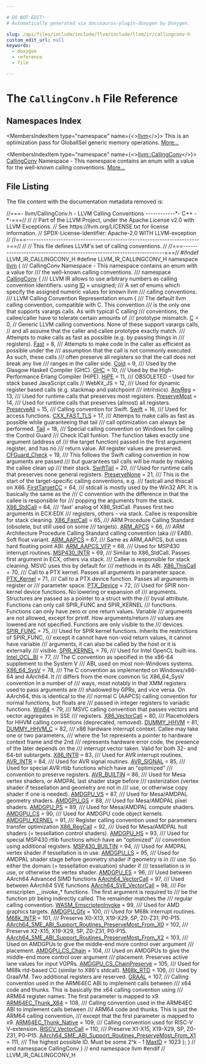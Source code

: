 ```yaml
---

# DO NOT EDIT!
# Automatically generated via docusaurus-plugin-doxygen by Doxygen.

slug: /api/files/include/include/llvm/include/llvm/ir/callingconv-h
custom_edit_url: null
keywords:
  - doxygen
  - reference
  - file

---
```





# The `CallingConv.h` File Reference

<DoxygenPage pluginConfig={pluginConfig}>



## Namespaces Index

<MembersIndex>

<MembersIndexItem
  type="namespace"
  name={<><a href="/docs/api/namespaces/llvm">llvm</a></>}>
This is an optimization pass for GlobalISel generic memory operations. <a href="/docs/api/namespaces/llvm/#details">More...</a>
</MembersIndexItem>

<MembersIndexItem
  type="namespace"
  name={<><a href="/docs/api/namespaces/llvm/callingconv">llvm::CallingConv</a></>}>
<a href="/docs/api/namespaces/llvm/callingconv">CallingConv</a> Namespace - This namespace contains an enum with a value for the well-known calling conventions. <a href="/docs/api/namespaces/llvm/callingconv/#details">More...</a>
</MembersIndexItem>

</MembersIndex>


## File Listing

The file content with the documentation metadata removed is:

<ProgramListing>

<Link id="l00001" /><CodeLine lineNumber="1"><Highlight kind="comment">//===- llvm/CallingConv.h - LLVM Calling Conventions ------------&#42;- C++ -&#42;-===//</Highlight><Highlight kind="normal"></Highlight></CodeLine>
<Link id="l00002" /><CodeLine lineNumber="2"><Highlight kind="normal"></Highlight><Highlight kind="comment">//</Highlight><Highlight kind="normal"></Highlight></CodeLine>
<Link id="l00003" /><CodeLine lineNumber="3"><Highlight kind="normal"></Highlight><Highlight kind="comment">// Part of the LLVM Project, under the Apache License v2.0 with LLVM Exceptions.</Highlight><Highlight kind="normal"></Highlight></CodeLine>
<Link id="l00004" /><CodeLine lineNumber="4"><Highlight kind="normal"></Highlight><Highlight kind="comment">// See https://llvm.org/LICENSE.txt for license information.</Highlight><Highlight kind="normal"></Highlight></CodeLine>
<Link id="l00005" /><CodeLine lineNumber="5"><Highlight kind="normal"></Highlight><Highlight kind="comment">// SPDX-License-Identifier: Apache-2.0 WITH LLVM-exception</Highlight><Highlight kind="normal"></Highlight></CodeLine>
<Link id="l00006" /><CodeLine lineNumber="6"><Highlight kind="normal"></Highlight><Highlight kind="comment">//</Highlight><Highlight kind="normal"></Highlight></CodeLine>
<Link id="l00007" /><CodeLine lineNumber="7"><Highlight kind="normal"></Highlight><Highlight kind="comment">//===----------------------------------------------------------------------===//</Highlight><Highlight kind="normal"></Highlight></CodeLine>
<Link id="l00008" /><CodeLine lineNumber="8"><Highlight kind="normal"></Highlight><Highlight kind="comment">//</Highlight><Highlight kind="normal"></Highlight></CodeLine>
<Link id="l00009" /><CodeLine lineNumber="9"><Highlight kind="normal"></Highlight><Highlight kind="comment">// This file defines LLVM&#39;s set of calling conventions.</Highlight><Highlight kind="normal"></Highlight></CodeLine>
<Link id="l00010" /><CodeLine lineNumber="10"><Highlight kind="normal"></Highlight><Highlight kind="comment">//</Highlight><Highlight kind="normal"></Highlight></CodeLine>
<Link id="l00011" /><CodeLine lineNumber="11"><Highlight kind="normal"></Highlight><Highlight kind="comment">//===----------------------------------------------------------------------===//</Highlight><Highlight kind="normal"></Highlight></CodeLine>
<Link id="l00012" /><CodeLine lineNumber="12"><Highlight kind="normal"></Highlight></CodeLine>
<Link id="l00013" /><CodeLine lineNumber="13"><Highlight kind="normal"></Highlight><Highlight kind="preprocessor">#ifndef LLVM&#95;IR&#95;CALLINGCONV&#95;H</Highlight><Highlight kind="normal"></Highlight></CodeLine>
<Link id="l00014" /><CodeLine lineNumber="14"><Highlight kind="normal"></Highlight><Highlight kind="preprocessor">#define LLVM&#95;IR&#95;CALLINGCONV&#95;H</Highlight><Highlight kind="normal"></Highlight></CodeLine>
<Link id="l00015" /><CodeLine lineNumber="15"><Highlight kind="normal"></Highlight></CodeLine>
<Link id="l00016" /><CodeLine lineNumber="16"><Highlight kind="normal"></Highlight><Highlight kind="keyword">namespace </Highlight><Highlight kind="normal"><a href="/docs/api/namespaces/llvm">llvm</a> &#123;</Highlight></CodeLine>
<Link id="l00017" /><CodeLine lineNumber="17"><Highlight kind="normal"></Highlight><Highlight kind="comment"></Highlight></CodeLine>
<Link id="l00018" /><CodeLine lineNumber="18"><Highlight kind="comment">/// CallingConv Namespace - This namespace contains an enum with a value for</Highlight></CodeLine>
<Link id="l00019" /><CodeLine lineNumber="19"><Highlight kind="comment">/// the well-known calling conventions.</Highlight></CodeLine>
<Link id="l00020" /><CodeLine lineNumber="20"><Highlight kind="comment">///</Highlight><Highlight kind="normal"></Highlight></CodeLine>
<Link id="l00021" /><CodeLine lineNumber="21" lineLink="/docs/api/namespaces/llvm/callingconv"><Highlight kind="normal"></Highlight><Highlight kind="keyword">namespace </Highlight><Highlight kind="normal"><a href="/docs/api/namespaces/llvm/callingconv">CallingConv</a> &#123;</Highlight></CodeLine>
<Link id="l00022" /><CodeLine lineNumber="22"><Highlight kind="normal"></Highlight><Highlight kind="comment"></Highlight></CodeLine>
<Link id="l00023" /><CodeLine lineNumber="23"><Highlight kind="comment">  /// LLVM IR allows to use arbitrary numbers as calling convention identifiers.</Highlight><Highlight kind="normal"></Highlight></CodeLine>
<Link id="l00024" /><CodeLine lineNumber="24" lineLink="/docs/api/namespaces/llvm/callingconv/#abdf8cf606905c10634e831390981b0ed"><Highlight kind="normal">  </Highlight><Highlight kind="keyword">using </Highlight><Highlight kind="normal"><a href="/docs/api/namespaces/llvm/callingconv/#abdf8cf606905c10634e831390981b0ed">ID</a> = unsigned;</Highlight></CodeLine>
<Link id="l00025" /><CodeLine lineNumber="25"><Highlight kind="normal"></Highlight><Highlight kind="comment"></Highlight></CodeLine>
<Link id="l00026" /><CodeLine lineNumber="26"><Highlight kind="comment">  /// A set of enums which specify the assigned numeric values for known llvm</Highlight></CodeLine>
<Link id="l00027" /><CodeLine lineNumber="27"><Highlight kind="comment">  /// calling conventions.</Highlight></CodeLine>
<Link id="l00028" /><CodeLine lineNumber="28"><Highlight kind="comment">  /// LLVM Calling Convention Representation</Highlight><Highlight kind="normal"></Highlight></CodeLine>
<Link id="l00029" /><CodeLine lineNumber="29"><Highlight kind="normal">  </Highlight><Highlight kind="keyword">enum</Highlight><Highlight kind="normal"> &#123;</Highlight><Highlight kind="comment"></Highlight></CodeLine>
<Link id="l00030" /><CodeLine lineNumber="30"><Highlight kind="comment">    /// The default llvm calling convention, compatible with C. This convention</Highlight></CodeLine>
<Link id="l00031" /><CodeLine lineNumber="31"><Highlight kind="comment">    /// is the only one that supports varargs calls. As with typical C calling</Highlight></CodeLine>
<Link id="l00032" /><CodeLine lineNumber="32"><Highlight kind="comment">    /// conventions, the callee/caller have to tolerate certain amounts of</Highlight></CodeLine>
<Link id="l00033" /><CodeLine lineNumber="33"><Highlight kind="comment">    /// prototype mismatch.</Highlight><Highlight kind="normal"></Highlight></CodeLine>
<Link id="l00034" /><CodeLine lineNumber="34" lineLink="/docs/api/namespaces/llvm/callingconv/#ac6aa1387c4375260e2468eb5a77fdb4cafd841a49aec1539bc88abc8ff9e170fb"><Highlight kind="normal">    <a href="/docs/api/namespaces/llvm/callingconv/#ac6aa1387c4375260e2468eb5a77fdb4cafd841a49aec1539bc88abc8ff9e170fb">C</a> = 0,</Highlight></CodeLine>
<Link id="l00035" /><CodeLine lineNumber="35"><Highlight kind="normal"></Highlight></CodeLine>
<Link id="l00036" /><CodeLine lineNumber="36"><Highlight kind="normal">    </Highlight><Highlight kind="comment">// Generic LLVM calling conventions. None of these support varargs calls,</Highlight><Highlight kind="normal"></Highlight></CodeLine>
<Link id="l00037" /><CodeLine lineNumber="37"><Highlight kind="normal">    </Highlight><Highlight kind="comment">// and all assume that the caller and callee prototype exactly match.</Highlight><Highlight kind="normal"></Highlight></CodeLine>
<Link id="l00038" /><CodeLine lineNumber="38"><Highlight kind="normal"></Highlight><Highlight kind="comment"></Highlight></CodeLine>
<Link id="l00039" /><CodeLine lineNumber="39"><Highlight kind="comment">    /// Attempts to make calls as fast as possible (e.g. by passing things in</Highlight></CodeLine>
<Link id="l00040" /><CodeLine lineNumber="40"><Highlight kind="comment">    /// registers).</Highlight><Highlight kind="normal"></Highlight></CodeLine>
<Link id="l00041" /><CodeLine lineNumber="41" lineLink="/docs/api/namespaces/llvm/callingconv/#ac6aa1387c4375260e2468eb5a77fdb4cabc8e2ee40a84687a9e12fd08784b87ba"><Highlight kind="normal">    <a href="/docs/api/namespaces/llvm/callingconv/#ac6aa1387c4375260e2468eb5a77fdb4cabc8e2ee40a84687a9e12fd08784b87ba">Fast</a> = 8,</Highlight></CodeLine>
<Link id="l00042" /><CodeLine lineNumber="42"><Highlight kind="normal"></Highlight><Highlight kind="comment"></Highlight></CodeLine>
<Link id="l00043" /><CodeLine lineNumber="43"><Highlight kind="comment">    /// Attempts to make code in the caller as efficient as possible under the</Highlight></CodeLine>
<Link id="l00044" /><CodeLine lineNumber="44"><Highlight kind="comment">    /// assumption that the call is not commonly executed. As such, these calls</Highlight></CodeLine>
<Link id="l00045" /><CodeLine lineNumber="45"><Highlight kind="comment">    /// often preserve all registers so that the call does not break any live</Highlight></CodeLine>
<Link id="l00046" /><CodeLine lineNumber="46"><Highlight kind="comment">    /// ranges in the caller side.</Highlight><Highlight kind="normal"></Highlight></CodeLine>
<Link id="l00047" /><CodeLine lineNumber="47" lineLink="/docs/api/namespaces/llvm/callingconv/#ac6aa1387c4375260e2468eb5a77fdb4ca94ec9273479164e4aec1d5d91b71dc85"><Highlight kind="normal">    <a href="/docs/api/namespaces/llvm/callingconv/#ac6aa1387c4375260e2468eb5a77fdb4ca94ec9273479164e4aec1d5d91b71dc85">Cold</a> = 9,</Highlight></CodeLine>
<Link id="l00048" /><CodeLine lineNumber="48"><Highlight kind="normal"></Highlight><Highlight kind="comment"></Highlight></CodeLine>
<Link id="l00049" /><CodeLine lineNumber="49"><Highlight kind="comment">    /// Used by the Glasgow Haskell Compiler (GHC).</Highlight><Highlight kind="normal"></Highlight></CodeLine>
<Link id="l00050" /><CodeLine lineNumber="50" lineLink="/docs/api/namespaces/llvm/callingconv/#ac6aa1387c4375260e2468eb5a77fdb4ca8e8dc64aad833bd23d07d3384522575e"><Highlight kind="normal">    <a href="/docs/api/namespaces/llvm/callingconv/#ac6aa1387c4375260e2468eb5a77fdb4ca8e8dc64aad833bd23d07d3384522575e">GHC</a> = 10,</Highlight></CodeLine>
<Link id="l00051" /><CodeLine lineNumber="51"><Highlight kind="normal"></Highlight><Highlight kind="comment"></Highlight></CodeLine>
<Link id="l00052" /><CodeLine lineNumber="52"><Highlight kind="comment">    /// Used by the High-Performance Erlang Compiler (HiPE).</Highlight><Highlight kind="normal"></Highlight></CodeLine>
<Link id="l00053" /><CodeLine lineNumber="53" lineLink="/docs/api/namespaces/llvm/callingconv/#ac6aa1387c4375260e2468eb5a77fdb4ca20ddc463f96d806f369d56205ea205f5"><Highlight kind="normal">    <a href="/docs/api/namespaces/llvm/callingconv/#ac6aa1387c4375260e2468eb5a77fdb4ca20ddc463f96d806f369d56205ea205f5">HiPE</a> = 11,</Highlight></CodeLine>
<Link id="l00054" /><CodeLine lineNumber="54"><Highlight kind="normal"></Highlight><Highlight kind="comment"></Highlight></CodeLine>
<Link id="l00055" /><CodeLine lineNumber="55"><Highlight kind="comment">    /// OBSOLETED - Used for stack based JavaScript calls</Highlight><Highlight kind="normal"></Highlight></CodeLine>
<Link id="l00056" /><CodeLine lineNumber="56"><Highlight kind="normal">    </Highlight><Highlight kind="comment">// WebKit&#95;JS = 12,</Highlight><Highlight kind="normal"></Highlight></CodeLine>
<Link id="l00057" /><CodeLine lineNumber="57"><Highlight kind="normal"></Highlight><Highlight kind="comment"></Highlight></CodeLine>
<Link id="l00058" /><CodeLine lineNumber="58"><Highlight kind="comment">    /// Used for dynamic register based calls (e.g. stackmap and patchpoint</Highlight></CodeLine>
<Link id="l00059" /><CodeLine lineNumber="59"><Highlight kind="comment">    /// intrinsics).</Highlight><Highlight kind="normal"></Highlight></CodeLine>
<Link id="l00060" /><CodeLine lineNumber="60" lineLink="/docs/api/namespaces/llvm/callingconv/#ac6aa1387c4375260e2468eb5a77fdb4ca4f42667edde6e9cb80cfae6361e5e76a"><Highlight kind="normal">    <a href="/docs/api/namespaces/llvm/callingconv/#ac6aa1387c4375260e2468eb5a77fdb4ca4f42667edde6e9cb80cfae6361e5e76a">AnyReg</a> = 13,</Highlight></CodeLine>
<Link id="l00061" /><CodeLine lineNumber="61"><Highlight kind="normal"></Highlight><Highlight kind="comment"></Highlight></CodeLine>
<Link id="l00062" /><CodeLine lineNumber="62"><Highlight kind="comment">    /// Used for runtime calls that preserves most registers.</Highlight><Highlight kind="normal"></Highlight></CodeLine>
<Link id="l00063" /><CodeLine lineNumber="63" lineLink="/docs/api/namespaces/llvm/callingconv/#ac6aa1387c4375260e2468eb5a77fdb4ca4eeb29fe27dc20afa4f443765f45f9a5"><Highlight kind="normal">    <a href="/docs/api/namespaces/llvm/callingconv/#ac6aa1387c4375260e2468eb5a77fdb4ca4eeb29fe27dc20afa4f443765f45f9a5">PreserveMost</a> = 14,</Highlight></CodeLine>
<Link id="l00064" /><CodeLine lineNumber="64"><Highlight kind="normal"></Highlight><Highlight kind="comment"></Highlight></CodeLine>
<Link id="l00065" /><CodeLine lineNumber="65"><Highlight kind="comment">    /// Used for runtime calls that preserves (almost) all registers.</Highlight><Highlight kind="normal"></Highlight></CodeLine>
<Link id="l00066" /><CodeLine lineNumber="66" lineLink="/docs/api/namespaces/llvm/callingconv/#ac6aa1387c4375260e2468eb5a77fdb4ca9f6ac05d37c2fbf197de42295c23fd6e"><Highlight kind="normal">    <a href="/docs/api/namespaces/llvm/callingconv/#ac6aa1387c4375260e2468eb5a77fdb4ca9f6ac05d37c2fbf197de42295c23fd6e">PreserveAll</a> = 15,</Highlight></CodeLine>
<Link id="l00067" /><CodeLine lineNumber="67"><Highlight kind="normal"></Highlight><Highlight kind="comment"></Highlight></CodeLine>
<Link id="l00068" /><CodeLine lineNumber="68"><Highlight kind="comment">    /// Calling convention for Swift.</Highlight><Highlight kind="normal"></Highlight></CodeLine>
<Link id="l00069" /><CodeLine lineNumber="69" lineLink="/docs/api/namespaces/llvm/callingconv/#ac6aa1387c4375260e2468eb5a77fdb4ca2740493172a4ce246941c8cff95e0f83"><Highlight kind="normal">    <a href="/docs/api/namespaces/llvm/callingconv/#ac6aa1387c4375260e2468eb5a77fdb4ca2740493172a4ce246941c8cff95e0f83">Swift</a> = 16,</Highlight></CodeLine>
<Link id="l00070" /><CodeLine lineNumber="70"><Highlight kind="normal"></Highlight><Highlight kind="comment"></Highlight></CodeLine>
<Link id="l00071" /><CodeLine lineNumber="71"><Highlight kind="comment">    /// Used for access functions.</Highlight><Highlight kind="normal"></Highlight></CodeLine>
<Link id="l00072" /><CodeLine lineNumber="72" lineLink="/docs/api/namespaces/llvm/callingconv/#ac6aa1387c4375260e2468eb5a77fdb4ca75c7c151466ad7e041e9ed8aa4d5a4bf"><Highlight kind="normal">    <a href="/docs/api/namespaces/llvm/callingconv/#ac6aa1387c4375260e2468eb5a77fdb4ca75c7c151466ad7e041e9ed8aa4d5a4bf">CXX&#95;FAST&#95;TLS</a> = 17,</Highlight></CodeLine>
<Link id="l00073" /><CodeLine lineNumber="73"><Highlight kind="normal"></Highlight><Highlight kind="comment"></Highlight></CodeLine>
<Link id="l00074" /><CodeLine lineNumber="74"><Highlight kind="comment">    /// Attemps to make calls as fast as possible while guaranteeing that tail</Highlight></CodeLine>
<Link id="l00075" /><CodeLine lineNumber="75"><Highlight kind="comment">    /// call optimization can always be performed.</Highlight><Highlight kind="normal"></Highlight></CodeLine>
<Link id="l00076" /><CodeLine lineNumber="76" lineLink="/docs/api/namespaces/llvm/callingconv/#ac6aa1387c4375260e2468eb5a77fdb4cad6e9c0ff694f0fca0222e79e772b647e"><Highlight kind="normal">    <a href="/docs/api/namespaces/llvm/callingconv/#ac6aa1387c4375260e2468eb5a77fdb4cad6e9c0ff694f0fca0222e79e772b647e">Tail</a> = 18,</Highlight></CodeLine>
<Link id="l00077" /><CodeLine lineNumber="77"><Highlight kind="normal"></Highlight><Highlight kind="comment"></Highlight></CodeLine>
<Link id="l00078" /><CodeLine lineNumber="78"><Highlight kind="comment">    /// Special calling convention on Windows for calling the Control Guard</Highlight></CodeLine>
<Link id="l00079" /><CodeLine lineNumber="79"><Highlight kind="comment">    /// Check ICall funtion. The function takes exactly one argument (address of</Highlight></CodeLine>
<Link id="l00080" /><CodeLine lineNumber="80"><Highlight kind="comment">    /// the target function) passed in the first argument register, and has no</Highlight></CodeLine>
<Link id="l00081" /><CodeLine lineNumber="81"><Highlight kind="comment">    /// return value. All register values are preserved.</Highlight><Highlight kind="normal"></Highlight></CodeLine>
<Link id="l00082" /><CodeLine lineNumber="82" lineLink="/docs/api/namespaces/llvm/callingconv/#ac6aa1387c4375260e2468eb5a77fdb4ca3f8227288993442d6f4a0bb234c9bc5b"><Highlight kind="normal">    <a href="/docs/api/namespaces/llvm/callingconv/#ac6aa1387c4375260e2468eb5a77fdb4ca3f8227288993442d6f4a0bb234c9bc5b">CFGuard&#95;Check</a> = 19,</Highlight></CodeLine>
<Link id="l00083" /><CodeLine lineNumber="83"><Highlight kind="normal"></Highlight><Highlight kind="comment"></Highlight></CodeLine>
<Link id="l00084" /><CodeLine lineNumber="84"><Highlight kind="comment">    /// This follows the Swift calling convention in how arguments are passed</Highlight></CodeLine>
<Link id="l00085" /><CodeLine lineNumber="85"><Highlight kind="comment">    /// but guarantees tail calls will be made by making the callee clean up</Highlight></CodeLine>
<Link id="l00086" /><CodeLine lineNumber="86"><Highlight kind="comment">    /// their stack.</Highlight><Highlight kind="normal"></Highlight></CodeLine>
<Link id="l00087" /><CodeLine lineNumber="87" lineLink="/docs/api/namespaces/llvm/callingconv/#ac6aa1387c4375260e2468eb5a77fdb4cae64b7afe33922c60d78fea3c08697daa"><Highlight kind="normal">    <a href="/docs/api/namespaces/llvm/callingconv/#ac6aa1387c4375260e2468eb5a77fdb4cae64b7afe33922c60d78fea3c08697daa">SwiftTail</a> = 20,</Highlight></CodeLine>
<Link id="l00088" /><CodeLine lineNumber="88"><Highlight kind="normal"></Highlight><Highlight kind="comment"></Highlight></CodeLine>
<Link id="l00089" /><CodeLine lineNumber="89"><Highlight kind="comment">    /// Used for runtime calls that preserves none general registers.</Highlight><Highlight kind="normal"></Highlight></CodeLine>
<Link id="l00090" /><CodeLine lineNumber="90" lineLink="/docs/api/namespaces/llvm/callingconv/#ac6aa1387c4375260e2468eb5a77fdb4cad5385f408f537fc279d485c77d2463ce"><Highlight kind="normal">    <a href="/docs/api/namespaces/llvm/callingconv/#ac6aa1387c4375260e2468eb5a77fdb4cad5385f408f537fc279d485c77d2463ce">PreserveNone</a> = 21,</Highlight></CodeLine>
<Link id="l00091" /><CodeLine lineNumber="91"><Highlight kind="normal"></Highlight><Highlight kind="comment"></Highlight></CodeLine>
<Link id="l00092" /><CodeLine lineNumber="92"><Highlight kind="comment">    /// This is the start of the target-specific calling conventions, e.g.</Highlight></CodeLine>
<Link id="l00093" /><CodeLine lineNumber="93"><Highlight kind="comment">    /// fastcall and thiscall on X86.</Highlight><Highlight kind="normal"></Highlight></CodeLine>
<Link id="l00094" /><CodeLine lineNumber="94" lineLink="/docs/api/namespaces/llvm/callingconv/#ac6aa1387c4375260e2468eb5a77fdb4caa901d0f0329620dac86bcfc42f5bfa7e"><Highlight kind="normal">    <a href="/docs/api/namespaces/llvm/callingconv/#ac6aa1387c4375260e2468eb5a77fdb4caa901d0f0329620dac86bcfc42f5bfa7e">FirstTargetCC</a> = 64,</Highlight></CodeLine>
<Link id="l00095" /><CodeLine lineNumber="95"><Highlight kind="normal"></Highlight><Highlight kind="comment"></Highlight></CodeLine>
<Link id="l00096" /><CodeLine lineNumber="96"><Highlight kind="comment">    /// stdcall is mostly used by the Win32 API. It is basically the same as the</Highlight></CodeLine>
<Link id="l00097" /><CodeLine lineNumber="97"><Highlight kind="comment">    /// C convention with the difference in that the callee is responsible for</Highlight></CodeLine>
<Link id="l00098" /><CodeLine lineNumber="98"><Highlight kind="comment">    /// popping the arguments from the stack.</Highlight><Highlight kind="normal"></Highlight></CodeLine>
<Link id="l00099" /><CodeLine lineNumber="99" lineLink="/docs/api/namespaces/llvm/callingconv/#ac6aa1387c4375260e2468eb5a77fdb4caa88ccf4313b5bc700dec76fd9bc5d40e"><Highlight kind="normal">    <a href="/docs/api/namespaces/llvm/callingconv/#ac6aa1387c4375260e2468eb5a77fdb4caa88ccf4313b5bc700dec76fd9bc5d40e">X86&#95;StdCall</a> = 64,</Highlight></CodeLine>
<Link id="l00100" /><CodeLine lineNumber="100"><Highlight kind="normal"></Highlight><Highlight kind="comment"></Highlight></CodeLine>
<Link id="l00101" /><CodeLine lineNumber="101"><Highlight kind="comment">    /// &#39;fast&#39; analog of X86&#95;StdCall. Passes first two arguments in ECX:EDX</Highlight></CodeLine>
<Link id="l00102" /><CodeLine lineNumber="102"><Highlight kind="comment">    /// registers, others - via stack. Callee is responsible for stack cleaning.</Highlight><Highlight kind="normal"></Highlight></CodeLine>
<Link id="l00103" /><CodeLine lineNumber="103" lineLink="/docs/api/namespaces/llvm/callingconv/#ac6aa1387c4375260e2468eb5a77fdb4cafde87569738f9e23963e8735f71c33eb"><Highlight kind="normal">    <a href="/docs/api/namespaces/llvm/callingconv/#ac6aa1387c4375260e2468eb5a77fdb4cafde87569738f9e23963e8735f71c33eb">X86&#95;FastCall</a> = 65,</Highlight></CodeLine>
<Link id="l00104" /><CodeLine lineNumber="104"><Highlight kind="normal"></Highlight><Highlight kind="comment"></Highlight></CodeLine>
<Link id="l00105" /><CodeLine lineNumber="105"><Highlight kind="comment">    /// ARM Procedure Calling Standard (obsolete, but still used on some</Highlight></CodeLine>
<Link id="l00106" /><CodeLine lineNumber="106"><Highlight kind="comment">    /// targets).</Highlight><Highlight kind="normal"></Highlight></CodeLine>
<Link id="l00107" /><CodeLine lineNumber="107" lineLink="/docs/api/namespaces/llvm/callingconv/#ac6aa1387c4375260e2468eb5a77fdb4ca39e4f9a6d108588930a09d779d4e812f"><Highlight kind="normal">    <a href="/docs/api/namespaces/llvm/callingconv/#ac6aa1387c4375260e2468eb5a77fdb4ca39e4f9a6d108588930a09d779d4e812f">ARM&#95;APCS</a> = 66,</Highlight></CodeLine>
<Link id="l00108" /><CodeLine lineNumber="108"><Highlight kind="normal"></Highlight><Highlight kind="comment"></Highlight></CodeLine>
<Link id="l00109" /><CodeLine lineNumber="109"><Highlight kind="comment">    /// ARM Architecture Procedure Calling Standard calling convention (aka</Highlight></CodeLine>
<Link id="l00110" /><CodeLine lineNumber="110"><Highlight kind="comment">    /// EABI). Soft float variant.</Highlight><Highlight kind="normal"></Highlight></CodeLine>
<Link id="l00111" /><CodeLine lineNumber="111" lineLink="/docs/api/namespaces/llvm/callingconv/#ac6aa1387c4375260e2468eb5a77fdb4ca6460922e7050fc0dcff22631e4bc7fdb"><Highlight kind="normal">    <a href="/docs/api/namespaces/llvm/callingconv/#ac6aa1387c4375260e2468eb5a77fdb4ca6460922e7050fc0dcff22631e4bc7fdb">ARM&#95;AAPCS</a> = 67,</Highlight></CodeLine>
<Link id="l00112" /><CodeLine lineNumber="112"><Highlight kind="normal"></Highlight><Highlight kind="comment"></Highlight></CodeLine>
<Link id="l00113" /><CodeLine lineNumber="113"><Highlight kind="comment">    /// Same as ARM&#95;AAPCS, but uses hard floating point ABI.</Highlight><Highlight kind="normal"></Highlight></CodeLine>
<Link id="l00114" /><CodeLine lineNumber="114" lineLink="/docs/api/namespaces/llvm/callingconv/#ac6aa1387c4375260e2468eb5a77fdb4caf5725080d76d25fff371be12a0bf29f4"><Highlight kind="normal">    <a href="/docs/api/namespaces/llvm/callingconv/#ac6aa1387c4375260e2468eb5a77fdb4caf5725080d76d25fff371be12a0bf29f4">ARM&#95;AAPCS&#95;VFP</a> = 68,</Highlight></CodeLine>
<Link id="l00115" /><CodeLine lineNumber="115"><Highlight kind="normal"></Highlight><Highlight kind="comment"></Highlight></CodeLine>
<Link id="l00116" /><CodeLine lineNumber="116"><Highlight kind="comment">    /// Used for MSP430 interrupt routines.</Highlight><Highlight kind="normal"></Highlight></CodeLine>
<Link id="l00117" /><CodeLine lineNumber="117" lineLink="/docs/api/namespaces/llvm/callingconv/#ac6aa1387c4375260e2468eb5a77fdb4cac6355efbcea63774ceca1dfa7b237d42"><Highlight kind="normal">    <a href="/docs/api/namespaces/llvm/callingconv/#ac6aa1387c4375260e2468eb5a77fdb4cac6355efbcea63774ceca1dfa7b237d42">MSP430&#95;INTR</a> = 69,</Highlight></CodeLine>
<Link id="l00118" /><CodeLine lineNumber="118"><Highlight kind="normal"></Highlight><Highlight kind="comment"></Highlight></CodeLine>
<Link id="l00119" /><CodeLine lineNumber="119"><Highlight kind="comment">    /// Similar to X86&#95;StdCall. Passes first argument in ECX, others via stack.</Highlight></CodeLine>
<Link id="l00120" /><CodeLine lineNumber="120"><Highlight kind="comment">    /// Callee is responsible for stack cleaning. MSVC uses this by default for</Highlight></CodeLine>
<Link id="l00121" /><CodeLine lineNumber="121"><Highlight kind="comment">    /// methods in its ABI.</Highlight><Highlight kind="normal"></Highlight></CodeLine>
<Link id="l00122" /><CodeLine lineNumber="122" lineLink="/docs/api/namespaces/llvm/callingconv/#ac6aa1387c4375260e2468eb5a77fdb4ca97109ccd68cac64fb38dbd24fc4589c6"><Highlight kind="normal">    <a href="/docs/api/namespaces/llvm/callingconv/#ac6aa1387c4375260e2468eb5a77fdb4ca97109ccd68cac64fb38dbd24fc4589c6">X86&#95;ThisCall</a> = 70,</Highlight></CodeLine>
<Link id="l00123" /><CodeLine lineNumber="123"><Highlight kind="normal"></Highlight><Highlight kind="comment"></Highlight></CodeLine>
<Link id="l00124" /><CodeLine lineNumber="124"><Highlight kind="comment">    /// Call to a PTX kernel. Passes all arguments in parameter space.</Highlight><Highlight kind="normal"></Highlight></CodeLine>
<Link id="l00125" /><CodeLine lineNumber="125" lineLink="/docs/api/namespaces/llvm/callingconv/#ac6aa1387c4375260e2468eb5a77fdb4cae60325da71f0576e18cc0e5dd7e8afb6"><Highlight kind="normal">    <a href="/docs/api/namespaces/llvm/callingconv/#ac6aa1387c4375260e2468eb5a77fdb4cae60325da71f0576e18cc0e5dd7e8afb6">PTX&#95;Kernel</a> = 71,</Highlight></CodeLine>
<Link id="l00126" /><CodeLine lineNumber="126"><Highlight kind="normal"></Highlight><Highlight kind="comment"></Highlight></CodeLine>
<Link id="l00127" /><CodeLine lineNumber="127"><Highlight kind="comment">    /// Call to a PTX device function. Passes all arguments in register or</Highlight></CodeLine>
<Link id="l00128" /><CodeLine lineNumber="128"><Highlight kind="comment">    /// parameter space.</Highlight><Highlight kind="normal"></Highlight></CodeLine>
<Link id="l00129" /><CodeLine lineNumber="129" lineLink="/docs/api/namespaces/llvm/callingconv/#ac6aa1387c4375260e2468eb5a77fdb4ca9b03ea185599539f24eb1f467627c111"><Highlight kind="normal">    <a href="/docs/api/namespaces/llvm/callingconv/#ac6aa1387c4375260e2468eb5a77fdb4ca9b03ea185599539f24eb1f467627c111">PTX&#95;Device</a> = 72,</Highlight></CodeLine>
<Link id="l00130" /><CodeLine lineNumber="130"><Highlight kind="normal"></Highlight><Highlight kind="comment"></Highlight></CodeLine>
<Link id="l00131" /><CodeLine lineNumber="131"><Highlight kind="comment">    /// Used for SPIR non-kernel device functions. No lowering or expansion of</Highlight></CodeLine>
<Link id="l00132" /><CodeLine lineNumber="132"><Highlight kind="comment">    /// arguments. Structures are passed as a pointer to a struct with the</Highlight></CodeLine>
<Link id="l00133" /><CodeLine lineNumber="133"><Highlight kind="comment">    /// byval attribute. Functions can only call SPIR&#95;FUNC and SPIR&#95;KERNEL</Highlight></CodeLine>
<Link id="l00134" /><CodeLine lineNumber="134"><Highlight kind="comment">    /// functions. Functions can only have zero or one return values. Variable</Highlight></CodeLine>
<Link id="l00135" /><CodeLine lineNumber="135"><Highlight kind="comment">    /// arguments are not allowed, except for printf. How arguments/return</Highlight></CodeLine>
<Link id="l00136" /><CodeLine lineNumber="136"><Highlight kind="comment">    /// values are lowered are not specified. Functions are only visible to the</Highlight></CodeLine>
<Link id="l00137" /><CodeLine lineNumber="137"><Highlight kind="comment">    /// devices.</Highlight><Highlight kind="normal"></Highlight></CodeLine>
<Link id="l00138" /><CodeLine lineNumber="138" lineLink="/docs/api/namespaces/llvm/callingconv/#ac6aa1387c4375260e2468eb5a77fdb4caacadec9c4ef27d184bcbbea409afebb2"><Highlight kind="normal">    <a href="/docs/api/namespaces/llvm/callingconv/#ac6aa1387c4375260e2468eb5a77fdb4caacadec9c4ef27d184bcbbea409afebb2">SPIR&#95;FUNC</a> = 75,</Highlight></CodeLine>
<Link id="l00139" /><CodeLine lineNumber="139"><Highlight kind="normal"></Highlight><Highlight kind="comment"></Highlight></CodeLine>
<Link id="l00140" /><CodeLine lineNumber="140"><Highlight kind="comment">    /// Used for SPIR kernel functions. Inherits the restrictions of SPIR&#95;FUNC,</Highlight></CodeLine>
<Link id="l00141" /><CodeLine lineNumber="141"><Highlight kind="comment">    /// except it cannot have non-void return values, it cannot have variable</Highlight></CodeLine>
<Link id="l00142" /><CodeLine lineNumber="142"><Highlight kind="comment">    /// arguments, it can also be called by the host or it is externally</Highlight></CodeLine>
<Link id="l00143" /><CodeLine lineNumber="143"><Highlight kind="comment">    /// visible.</Highlight><Highlight kind="normal"></Highlight></CodeLine>
<Link id="l00144" /><CodeLine lineNumber="144" lineLink="/docs/api/namespaces/llvm/callingconv/#ac6aa1387c4375260e2468eb5a77fdb4ca9b5e79699935bf721647d44339701860"><Highlight kind="normal">    <a href="/docs/api/namespaces/llvm/callingconv/#ac6aa1387c4375260e2468eb5a77fdb4ca9b5e79699935bf721647d44339701860">SPIR&#95;KERNEL</a> = 76,</Highlight></CodeLine>
<Link id="l00145" /><CodeLine lineNumber="145"><Highlight kind="normal"></Highlight><Highlight kind="comment"></Highlight></CodeLine>
<Link id="l00146" /><CodeLine lineNumber="146"><Highlight kind="comment">    /// Used for Intel OpenCL built-ins.</Highlight><Highlight kind="normal"></Highlight></CodeLine>
<Link id="l00147" /><CodeLine lineNumber="147" lineLink="/docs/api/namespaces/llvm/callingconv/#ac6aa1387c4375260e2468eb5a77fdb4cad47327c131a0990283111588b89587cb"><Highlight kind="normal">    <a href="/docs/api/namespaces/llvm/callingconv/#ac6aa1387c4375260e2468eb5a77fdb4cad47327c131a0990283111588b89587cb">Intel&#95;OCL&#95;BI</a> = 77,</Highlight></CodeLine>
<Link id="l00148" /><CodeLine lineNumber="148"><Highlight kind="normal"></Highlight><Highlight kind="comment"></Highlight></CodeLine>
<Link id="l00149" /><CodeLine lineNumber="149"><Highlight kind="comment">    /// The C convention as specified in the x86-64 supplement to the System V</Highlight></CodeLine>
<Link id="l00150" /><CodeLine lineNumber="150"><Highlight kind="comment">    /// ABI, used on most non-Windows systems.</Highlight><Highlight kind="normal"></Highlight></CodeLine>
<Link id="l00151" /><CodeLine lineNumber="151" lineLink="/docs/api/namespaces/llvm/callingconv/#ac6aa1387c4375260e2468eb5a77fdb4ca10f11fb587acddab17f3ad85eb698fbe"><Highlight kind="normal">    <a href="/docs/api/namespaces/llvm/callingconv/#ac6aa1387c4375260e2468eb5a77fdb4ca10f11fb587acddab17f3ad85eb698fbe">X86&#95;64&#95;SysV</a> = 78,</Highlight></CodeLine>
<Link id="l00152" /><CodeLine lineNumber="152"><Highlight kind="normal"></Highlight><Highlight kind="comment"></Highlight></CodeLine>
<Link id="l00153" /><CodeLine lineNumber="153"><Highlight kind="comment">    /// The C convention as implemented on Windows/x86-64 and AArch64. It</Highlight></CodeLine>
<Link id="l00154" /><CodeLine lineNumber="154"><Highlight kind="comment">    /// differs from the more common \\c X86&#95;64&#95;SysV convention in a number of</Highlight></CodeLine>
<Link id="l00155" /><CodeLine lineNumber="155"><Highlight kind="comment">    /// ways, most notably in that XMM registers used to pass arguments are</Highlight></CodeLine>
<Link id="l00156" /><CodeLine lineNumber="156"><Highlight kind="comment">    /// shadowed by GPRs, and vice versa. On AArch64, this is identical to the</Highlight></CodeLine>
<Link id="l00157" /><CodeLine lineNumber="157"><Highlight kind="comment">    /// normal C (AAPCS) calling convention for normal functions, but floats are</Highlight></CodeLine>
<Link id="l00158" /><CodeLine lineNumber="158"><Highlight kind="comment">    /// passed in integer registers to variadic functions.</Highlight><Highlight kind="normal"></Highlight></CodeLine>
<Link id="l00159" /><CodeLine lineNumber="159" lineLink="/docs/api/namespaces/llvm/callingconv/#ac6aa1387c4375260e2468eb5a77fdb4cae41511c1ad4197da36cef403f34bac72"><Highlight kind="normal">    <a href="/docs/api/namespaces/llvm/callingconv/#ac6aa1387c4375260e2468eb5a77fdb4cae41511c1ad4197da36cef403f34bac72">Win64</a> = 79,</Highlight></CodeLine>
<Link id="l00160" /><CodeLine lineNumber="160"><Highlight kind="normal"></Highlight><Highlight kind="comment"></Highlight></CodeLine>
<Link id="l00161" /><CodeLine lineNumber="161"><Highlight kind="comment">    /// MSVC calling convention that passes vectors and vector aggregates in SSE</Highlight></CodeLine>
<Link id="l00162" /><CodeLine lineNumber="162"><Highlight kind="comment">    /// registers.</Highlight><Highlight kind="normal"></Highlight></CodeLine>
<Link id="l00163" /><CodeLine lineNumber="163" lineLink="/docs/api/namespaces/llvm/callingconv/#ac6aa1387c4375260e2468eb5a77fdb4cacfa4cc9bcdaefd5e969c258c994052b9"><Highlight kind="normal">    <a href="/docs/api/namespaces/llvm/callingconv/#ac6aa1387c4375260e2468eb5a77fdb4cacfa4cc9bcdaefd5e969c258c994052b9">X86&#95;VectorCall</a> = 80,</Highlight></CodeLine>
<Link id="l00164" /><CodeLine lineNumber="164"><Highlight kind="normal"></Highlight><Highlight kind="comment"></Highlight></CodeLine>
<Link id="l00165" /><CodeLine lineNumber="165"><Highlight kind="comment">    /// Placeholders for HHVM calling conventions (deprecated, removed).</Highlight><Highlight kind="normal"></Highlight></CodeLine>
<Link id="l00166" /><CodeLine lineNumber="166" lineLink="/docs/api/namespaces/llvm/callingconv/#ac6aa1387c4375260e2468eb5a77fdb4ca51dcc0bcdca1d5609b0ec4b43c0d9971"><Highlight kind="normal">    <a href="/docs/api/namespaces/llvm/callingconv/#ac6aa1387c4375260e2468eb5a77fdb4ca51dcc0bcdca1d5609b0ec4b43c0d9971">DUMMY&#95;HHVM</a> = 81,</Highlight></CodeLine>
<Link id="l00167" /><CodeLine lineNumber="167" lineLink="/docs/api/namespaces/llvm/callingconv/#ac6aa1387c4375260e2468eb5a77fdb4cad710a26c741142a91059eff051990185"><Highlight kind="normal">    <a href="/docs/api/namespaces/llvm/callingconv/#ac6aa1387c4375260e2468eb5a77fdb4cad710a26c741142a91059eff051990185">DUMMY&#95;HHVM&#95;C</a> = 82,</Highlight></CodeLine>
<Link id="l00168" /><CodeLine lineNumber="168"><Highlight kind="normal"></Highlight><Highlight kind="comment"></Highlight></CodeLine>
<Link id="l00169" /><CodeLine lineNumber="169"><Highlight kind="comment">    /// x86 hardware interrupt context. Callee may take one or two parameters,</Highlight></CodeLine>
<Link id="l00170" /><CodeLine lineNumber="170"><Highlight kind="comment">    /// where the 1st represents a pointer to hardware context frame and the 2nd</Highlight></CodeLine>
<Link id="l00171" /><CodeLine lineNumber="171"><Highlight kind="comment">    /// represents hardware error code, the presence of the later depends on the</Highlight></CodeLine>
<Link id="l00172" /><CodeLine lineNumber="172"><Highlight kind="comment">    /// interrupt vector taken. Valid for both 32- and 64-bit subtargets.</Highlight><Highlight kind="normal"></Highlight></CodeLine>
<Link id="l00173" /><CodeLine lineNumber="173" lineLink="/docs/api/namespaces/llvm/callingconv/#ac6aa1387c4375260e2468eb5a77fdb4ca765508a953368531a7d69d1279e6cfb1"><Highlight kind="normal">    <a href="/docs/api/namespaces/llvm/callingconv/#ac6aa1387c4375260e2468eb5a77fdb4ca765508a953368531a7d69d1279e6cfb1">X86&#95;INTR</a> = 83,</Highlight></CodeLine>
<Link id="l00174" /><CodeLine lineNumber="174"><Highlight kind="normal"></Highlight><Highlight kind="comment"></Highlight></CodeLine>
<Link id="l00175" /><CodeLine lineNumber="175"><Highlight kind="comment">    /// Used for AVR interrupt routines.</Highlight><Highlight kind="normal"></Highlight></CodeLine>
<Link id="l00176" /><CodeLine lineNumber="176" lineLink="/docs/api/namespaces/llvm/callingconv/#ac6aa1387c4375260e2468eb5a77fdb4ca44deee0b3babbda0be6f27856afaacf9"><Highlight kind="normal">    <a href="/docs/api/namespaces/llvm/callingconv/#ac6aa1387c4375260e2468eb5a77fdb4ca44deee0b3babbda0be6f27856afaacf9">AVR&#95;INTR</a> = 84,</Highlight></CodeLine>
<Link id="l00177" /><CodeLine lineNumber="177"><Highlight kind="normal"></Highlight><Highlight kind="comment"></Highlight></CodeLine>
<Link id="l00178" /><CodeLine lineNumber="178"><Highlight kind="comment">    /// Used for AVR signal routines.</Highlight><Highlight kind="normal"></Highlight></CodeLine>
<Link id="l00179" /><CodeLine lineNumber="179" lineLink="/docs/api/namespaces/llvm/callingconv/#ac6aa1387c4375260e2468eb5a77fdb4ca1e000300c2d50f08aa18761448d5860e"><Highlight kind="normal">    <a href="/docs/api/namespaces/llvm/callingconv/#ac6aa1387c4375260e2468eb5a77fdb4ca1e000300c2d50f08aa18761448d5860e">AVR&#95;SIGNAL</a> = 85,</Highlight></CodeLine>
<Link id="l00180" /><CodeLine lineNumber="180"><Highlight kind="normal"></Highlight><Highlight kind="comment"></Highlight></CodeLine>
<Link id="l00181" /><CodeLine lineNumber="181"><Highlight kind="comment">    /// Used for special AVR rtlib functions which have an &quot;optimized&quot;</Highlight></CodeLine>
<Link id="l00182" /><CodeLine lineNumber="182"><Highlight kind="comment">    /// convention to preserve registers.</Highlight><Highlight kind="normal"></Highlight></CodeLine>
<Link id="l00183" /><CodeLine lineNumber="183" lineLink="/docs/api/namespaces/llvm/callingconv/#ac6aa1387c4375260e2468eb5a77fdb4ca8ddc8eecc1584438b45d1d45fc8b87ae"><Highlight kind="normal">    <a href="/docs/api/namespaces/llvm/callingconv/#ac6aa1387c4375260e2468eb5a77fdb4ca8ddc8eecc1584438b45d1d45fc8b87ae">AVR&#95;BUILTIN</a> = 86,</Highlight></CodeLine>
<Link id="l00184" /><CodeLine lineNumber="184"><Highlight kind="normal"></Highlight><Highlight kind="comment"></Highlight></CodeLine>
<Link id="l00185" /><CodeLine lineNumber="185"><Highlight kind="comment">    /// Used for Mesa vertex shaders, or AMDPAL last shader stage before</Highlight></CodeLine>
<Link id="l00186" /><CodeLine lineNumber="186"><Highlight kind="comment">    /// rasterization (vertex shader if tessellation and geometry are not in</Highlight></CodeLine>
<Link id="l00187" /><CodeLine lineNumber="187"><Highlight kind="comment">    /// use, or otherwise copy shader if one is needed).</Highlight><Highlight kind="normal"></Highlight></CodeLine>
<Link id="l00188" /><CodeLine lineNumber="188" lineLink="/docs/api/namespaces/llvm/callingconv/#ac6aa1387c4375260e2468eb5a77fdb4ca1a9f243b16678fc294567b72bbe87223"><Highlight kind="normal">    <a href="/docs/api/namespaces/llvm/callingconv/#ac6aa1387c4375260e2468eb5a77fdb4ca1a9f243b16678fc294567b72bbe87223">AMDGPU&#95;VS</a> = 87,</Highlight></CodeLine>
<Link id="l00189" /><CodeLine lineNumber="189"><Highlight kind="normal"></Highlight><Highlight kind="comment"></Highlight></CodeLine>
<Link id="l00190" /><CodeLine lineNumber="190"><Highlight kind="comment">    /// Used for Mesa/AMDPAL geometry shaders.</Highlight><Highlight kind="normal"></Highlight></CodeLine>
<Link id="l00191" /><CodeLine lineNumber="191" lineLink="/docs/api/namespaces/llvm/callingconv/#ac6aa1387c4375260e2468eb5a77fdb4ca6f08d1631b96043fe0201973d84e5539"><Highlight kind="normal">    <a href="/docs/api/namespaces/llvm/callingconv/#ac6aa1387c4375260e2468eb5a77fdb4ca6f08d1631b96043fe0201973d84e5539">AMDGPU&#95;GS</a> = 88,</Highlight></CodeLine>
<Link id="l00192" /><CodeLine lineNumber="192"><Highlight kind="normal"></Highlight><Highlight kind="comment"></Highlight></CodeLine>
<Link id="l00193" /><CodeLine lineNumber="193"><Highlight kind="comment">    /// Used for Mesa/AMDPAL pixel shaders.</Highlight><Highlight kind="normal"></Highlight></CodeLine>
<Link id="l00194" /><CodeLine lineNumber="194" lineLink="/docs/api/namespaces/llvm/callingconv/#ac6aa1387c4375260e2468eb5a77fdb4ca91283117ce67ebdae50cc7730694d8f8"><Highlight kind="normal">    <a href="/docs/api/namespaces/llvm/callingconv/#ac6aa1387c4375260e2468eb5a77fdb4ca91283117ce67ebdae50cc7730694d8f8">AMDGPU&#95;PS</a> = 89,</Highlight></CodeLine>
<Link id="l00195" /><CodeLine lineNumber="195"><Highlight kind="normal"></Highlight><Highlight kind="comment"></Highlight></CodeLine>
<Link id="l00196" /><CodeLine lineNumber="196"><Highlight kind="comment">    /// Used for Mesa/AMDPAL compute shaders.</Highlight><Highlight kind="normal"></Highlight></CodeLine>
<Link id="l00197" /><CodeLine lineNumber="197" lineLink="/docs/api/namespaces/llvm/callingconv/#ac6aa1387c4375260e2468eb5a77fdb4ca16c3e679fa61136bfeb3c5c9b7542d9f"><Highlight kind="normal">    <a href="/docs/api/namespaces/llvm/callingconv/#ac6aa1387c4375260e2468eb5a77fdb4ca16c3e679fa61136bfeb3c5c9b7542d9f">AMDGPU&#95;CS</a> = 90,</Highlight></CodeLine>
<Link id="l00198" /><CodeLine lineNumber="198"><Highlight kind="normal"></Highlight><Highlight kind="comment"></Highlight></CodeLine>
<Link id="l00199" /><CodeLine lineNumber="199"><Highlight kind="comment">    /// Used for AMDGPU code object kernels.</Highlight><Highlight kind="normal"></Highlight></CodeLine>
<Link id="l00200" /><CodeLine lineNumber="200" lineLink="/docs/api/namespaces/llvm/callingconv/#ac6aa1387c4375260e2468eb5a77fdb4ca27a385675142c462571165c839e41aa0"><Highlight kind="normal">    <a href="/docs/api/namespaces/llvm/callingconv/#ac6aa1387c4375260e2468eb5a77fdb4ca27a385675142c462571165c839e41aa0">AMDGPU&#95;KERNEL</a> = 91,</Highlight></CodeLine>
<Link id="l00201" /><CodeLine lineNumber="201"><Highlight kind="normal"></Highlight><Highlight kind="comment"></Highlight></CodeLine>
<Link id="l00202" /><CodeLine lineNumber="202"><Highlight kind="comment">    /// Register calling convention used for parameters transfer optimization</Highlight><Highlight kind="normal"></Highlight></CodeLine>
<Link id="l00203" /><CodeLine lineNumber="203" lineLink="/docs/api/namespaces/llvm/callingconv/#ac6aa1387c4375260e2468eb5a77fdb4cafab01b07b85e043c71ad4e2715d22073"><Highlight kind="normal">    <a href="/docs/api/namespaces/llvm/callingconv/#ac6aa1387c4375260e2468eb5a77fdb4cafab01b07b85e043c71ad4e2715d22073">X86&#95;RegCall</a> = 92,</Highlight></CodeLine>
<Link id="l00204" /><CodeLine lineNumber="204"><Highlight kind="normal"></Highlight><Highlight kind="comment"></Highlight></CodeLine>
<Link id="l00205" /><CodeLine lineNumber="205"><Highlight kind="comment">    /// Used for Mesa/AMDPAL hull shaders (= tessellation control shaders).</Highlight><Highlight kind="normal"></Highlight></CodeLine>
<Link id="l00206" /><CodeLine lineNumber="206" lineLink="/docs/api/namespaces/llvm/callingconv/#ac6aa1387c4375260e2468eb5a77fdb4ca5c0f66e45afd7c51f4ee51552d8fb606"><Highlight kind="normal">    <a href="/docs/api/namespaces/llvm/callingconv/#ac6aa1387c4375260e2468eb5a77fdb4ca5c0f66e45afd7c51f4ee51552d8fb606">AMDGPU&#95;HS</a> = 93,</Highlight></CodeLine>
<Link id="l00207" /><CodeLine lineNumber="207"><Highlight kind="normal"></Highlight><Highlight kind="comment"></Highlight></CodeLine>
<Link id="l00208" /><CodeLine lineNumber="208"><Highlight kind="comment">    /// Used for special MSP430 rtlib functions which have an &quot;optimized&quot;</Highlight></CodeLine>
<Link id="l00209" /><CodeLine lineNumber="209"><Highlight kind="comment">    /// convention using additional registers.</Highlight><Highlight kind="normal"></Highlight></CodeLine>
<Link id="l00210" /><CodeLine lineNumber="210" lineLink="/docs/api/namespaces/llvm/callingconv/#ac6aa1387c4375260e2468eb5a77fdb4ca1be5f33158d1f92c70edc260fdd7fc3c"><Highlight kind="normal">    <a href="/docs/api/namespaces/llvm/callingconv/#ac6aa1387c4375260e2468eb5a77fdb4ca1be5f33158d1f92c70edc260fdd7fc3c">MSP430&#95;BUILTIN</a> = 94,</Highlight></CodeLine>
<Link id="l00211" /><CodeLine lineNumber="211"><Highlight kind="normal"></Highlight><Highlight kind="comment"></Highlight></CodeLine>
<Link id="l00212" /><CodeLine lineNumber="212"><Highlight kind="comment">    /// Used for AMDPAL vertex shader if tessellation is in use.</Highlight><Highlight kind="normal"></Highlight></CodeLine>
<Link id="l00213" /><CodeLine lineNumber="213" lineLink="/docs/api/namespaces/llvm/callingconv/#ac6aa1387c4375260e2468eb5a77fdb4caf2c5be679d7769a9f3e5e308f73a9ff8"><Highlight kind="normal">    <a href="/docs/api/namespaces/llvm/callingconv/#ac6aa1387c4375260e2468eb5a77fdb4caf2c5be679d7769a9f3e5e308f73a9ff8">AMDGPU&#95;LS</a> = 95,</Highlight></CodeLine>
<Link id="l00214" /><CodeLine lineNumber="214"><Highlight kind="normal"></Highlight><Highlight kind="comment"></Highlight></CodeLine>
<Link id="l00215" /><CodeLine lineNumber="215"><Highlight kind="comment">    /// Used for AMDPAL shader stage before geometry shader if geometry is in</Highlight></CodeLine>
<Link id="l00216" /><CodeLine lineNumber="216"><Highlight kind="comment">    /// use. So either the domain (= tessellation evaluation) shader if</Highlight></CodeLine>
<Link id="l00217" /><CodeLine lineNumber="217"><Highlight kind="comment">    /// tessellation is in use, or otherwise the vertex shader.</Highlight><Highlight kind="normal"></Highlight></CodeLine>
<Link id="l00218" /><CodeLine lineNumber="218" lineLink="/docs/api/namespaces/llvm/callingconv/#ac6aa1387c4375260e2468eb5a77fdb4cad61318e853e529ac703f52a853efa1d1"><Highlight kind="normal">    <a href="/docs/api/namespaces/llvm/callingconv/#ac6aa1387c4375260e2468eb5a77fdb4cad61318e853e529ac703f52a853efa1d1">AMDGPU&#95;ES</a> = 96,</Highlight></CodeLine>
<Link id="l00219" /><CodeLine lineNumber="219"><Highlight kind="normal"></Highlight><Highlight kind="comment"></Highlight></CodeLine>
<Link id="l00220" /><CodeLine lineNumber="220"><Highlight kind="comment">    /// Used between AArch64 Advanced SIMD functions</Highlight><Highlight kind="normal"></Highlight></CodeLine>
<Link id="l00221" /><CodeLine lineNumber="221" lineLink="/docs/api/namespaces/llvm/callingconv/#ac6aa1387c4375260e2468eb5a77fdb4ca0e62ecb2c693281fafd77f39b2ddd284"><Highlight kind="normal">    <a href="/docs/api/namespaces/llvm/callingconv/#ac6aa1387c4375260e2468eb5a77fdb4ca0e62ecb2c693281fafd77f39b2ddd284">AArch64&#95;VectorCall</a> = 97,</Highlight></CodeLine>
<Link id="l00222" /><CodeLine lineNumber="222"><Highlight kind="normal"></Highlight><Highlight kind="comment"></Highlight></CodeLine>
<Link id="l00223" /><CodeLine lineNumber="223"><Highlight kind="comment">    /// Used between AArch64 SVE functions</Highlight><Highlight kind="normal"></Highlight></CodeLine>
<Link id="l00224" /><CodeLine lineNumber="224" lineLink="/docs/api/namespaces/llvm/callingconv/#ac6aa1387c4375260e2468eb5a77fdb4ca300efd85d130657d0d06f0469980bd0f"><Highlight kind="normal">    <a href="/docs/api/namespaces/llvm/callingconv/#ac6aa1387c4375260e2468eb5a77fdb4ca300efd85d130657d0d06f0469980bd0f">AArch64&#95;SVE&#95;VectorCall</a> = 98,</Highlight></CodeLine>
<Link id="l00225" /><CodeLine lineNumber="225"><Highlight kind="normal"></Highlight><Highlight kind="comment"></Highlight></CodeLine>
<Link id="l00226" /><CodeLine lineNumber="226"><Highlight kind="comment">    /// For emscripten &#95;&#95;invoke&#95;&#42; functions. The first argument is required to</Highlight></CodeLine>
<Link id="l00227" /><CodeLine lineNumber="227"><Highlight kind="comment">    /// be the function ptr being indirectly called. The remainder matches the</Highlight></CodeLine>
<Link id="l00228" /><CodeLine lineNumber="228"><Highlight kind="comment">    /// regular calling convention.</Highlight><Highlight kind="normal"></Highlight></CodeLine>
<Link id="l00229" /><CodeLine lineNumber="229" lineLink="/docs/api/namespaces/llvm/callingconv/#ac6aa1387c4375260e2468eb5a77fdb4ca7f1f535012fdeda3c9f35f2079b919a7"><Highlight kind="normal">    <a href="/docs/api/namespaces/llvm/callingconv/#ac6aa1387c4375260e2468eb5a77fdb4ca7f1f535012fdeda3c9f35f2079b919a7">WASM&#95;EmscriptenInvoke</a> = 99,</Highlight></CodeLine>
<Link id="l00230" /><CodeLine lineNumber="230"><Highlight kind="normal"></Highlight><Highlight kind="comment"></Highlight></CodeLine>
<Link id="l00231" /><CodeLine lineNumber="231"><Highlight kind="comment">    /// Used for AMD graphics targets.</Highlight><Highlight kind="normal"></Highlight></CodeLine>
<Link id="l00232" /><CodeLine lineNumber="232" lineLink="/docs/api/namespaces/llvm/callingconv/#ac6aa1387c4375260e2468eb5a77fdb4ca4f9824c54cfd32b3e38c01d5331f318b"><Highlight kind="normal">    <a href="/docs/api/namespaces/llvm/callingconv/#ac6aa1387c4375260e2468eb5a77fdb4ca4f9824c54cfd32b3e38c01d5331f318b">AMDGPU&#95;Gfx</a> = 100,</Highlight></CodeLine>
<Link id="l00233" /><CodeLine lineNumber="233"><Highlight kind="normal"></Highlight><Highlight kind="comment"></Highlight></CodeLine>
<Link id="l00234" /><CodeLine lineNumber="234"><Highlight kind="comment">    /// Used for M68k interrupt routines.</Highlight><Highlight kind="normal"></Highlight></CodeLine>
<Link id="l00235" /><CodeLine lineNumber="235" lineLink="/docs/api/namespaces/llvm/callingconv/#ac6aa1387c4375260e2468eb5a77fdb4ca19e10cbfb07e93e0a7e40cca2faff4c0"><Highlight kind="normal">    <a href="/docs/api/namespaces/llvm/callingconv/#ac6aa1387c4375260e2468eb5a77fdb4ca19e10cbfb07e93e0a7e40cca2faff4c0">M68k&#95;INTR</a> = 101,</Highlight></CodeLine>
<Link id="l00236" /><CodeLine lineNumber="236"><Highlight kind="normal"></Highlight><Highlight kind="comment"></Highlight></CodeLine>
<Link id="l00237" /><CodeLine lineNumber="237"><Highlight kind="comment">    /// Preserve X0-X13, X19-X29, SP, Z0-Z31, P0-P15.</Highlight><Highlight kind="normal"></Highlight></CodeLine>
<Link id="l00238" /><CodeLine lineNumber="238" lineLink="/docs/api/namespaces/llvm/callingconv/#ac6aa1387c4375260e2468eb5a77fdb4ca7c23dce1e95fc36e9d2c168f9e036cc7"><Highlight kind="normal">    <a href="/docs/api/namespaces/llvm/callingconv/#ac6aa1387c4375260e2468eb5a77fdb4ca7c23dce1e95fc36e9d2c168f9e036cc7">AArch64&#95;SME&#95;ABI&#95;Support&#95;Routines&#95;PreserveMost&#95;From&#95;X0</a> = 102,</Highlight></CodeLine>
<Link id="l00239" /><CodeLine lineNumber="239"><Highlight kind="normal"></Highlight><Highlight kind="comment"></Highlight></CodeLine>
<Link id="l00240" /><CodeLine lineNumber="240"><Highlight kind="comment">    /// Preserve X2-X15, X19-X29, SP, Z0-Z31, P0-P15.</Highlight><Highlight kind="normal"></Highlight></CodeLine>
<Link id="l00241" /><CodeLine lineNumber="241" lineLink="/docs/api/namespaces/llvm/callingconv/#ac6aa1387c4375260e2468eb5a77fdb4ca72069ecfe852db0ea1f10c1549989424"><Highlight kind="normal">    <a href="/docs/api/namespaces/llvm/callingconv/#ac6aa1387c4375260e2468eb5a77fdb4ca72069ecfe852db0ea1f10c1549989424">AArch64&#95;SME&#95;ABI&#95;Support&#95;Routines&#95;PreserveMost&#95;From&#95;X2</a> = 103,</Highlight></CodeLine>
<Link id="l00242" /><CodeLine lineNumber="242"><Highlight kind="normal"></Highlight><Highlight kind="comment"></Highlight></CodeLine>
<Link id="l00243" /><CodeLine lineNumber="243"><Highlight kind="comment">    /// Used on AMDGPUs to give the middle-end more control over argument</Highlight></CodeLine>
<Link id="l00244" /><CodeLine lineNumber="244"><Highlight kind="comment">    /// placement.</Highlight><Highlight kind="normal"></Highlight></CodeLine>
<Link id="l00245" /><CodeLine lineNumber="245" lineLink="/docs/api/namespaces/llvm/callingconv/#ac6aa1387c4375260e2468eb5a77fdb4ca8d298f27ddf40e08cd5aacea9837784f"><Highlight kind="normal">    <a href="/docs/api/namespaces/llvm/callingconv/#ac6aa1387c4375260e2468eb5a77fdb4ca8d298f27ddf40e08cd5aacea9837784f">AMDGPU&#95;CS&#95;Chain</a> = 104,</Highlight></CodeLine>
<Link id="l00246" /><CodeLine lineNumber="246"><Highlight kind="normal"></Highlight><Highlight kind="comment"></Highlight></CodeLine>
<Link id="l00247" /><CodeLine lineNumber="247"><Highlight kind="comment">    /// Used on AMDGPUs to give the middle-end more control over argument</Highlight></CodeLine>
<Link id="l00248" /><CodeLine lineNumber="248"><Highlight kind="comment">    /// placement. Preserves active lane values for input VGPRs.</Highlight><Highlight kind="normal"></Highlight></CodeLine>
<Link id="l00249" /><CodeLine lineNumber="249" lineLink="/docs/api/namespaces/llvm/callingconv/#ac6aa1387c4375260e2468eb5a77fdb4ca521c5b7a44a8222c814379b57481aec9"><Highlight kind="normal">    <a href="/docs/api/namespaces/llvm/callingconv/#ac6aa1387c4375260e2468eb5a77fdb4ca521c5b7a44a8222c814379b57481aec9">AMDGPU&#95;CS&#95;ChainPreserve</a> = 105,</Highlight></CodeLine>
<Link id="l00250" /><CodeLine lineNumber="250"><Highlight kind="normal"></Highlight><Highlight kind="comment"></Highlight></CodeLine>
<Link id="l00251" /><CodeLine lineNumber="251"><Highlight kind="comment">    /// Used for M68k rtd-based CC (similar to X86&#39;s stdcall).</Highlight><Highlight kind="normal"></Highlight></CodeLine>
<Link id="l00252" /><CodeLine lineNumber="252" lineLink="/docs/api/namespaces/llvm/callingconv/#ac6aa1387c4375260e2468eb5a77fdb4cafb7645aeee7db3640bbfdad799b4cfe9"><Highlight kind="normal">    <a href="/docs/api/namespaces/llvm/callingconv/#ac6aa1387c4375260e2468eb5a77fdb4cafb7645aeee7db3640bbfdad799b4cfe9">M68k&#95;RTD</a> = 106,</Highlight></CodeLine>
<Link id="l00253" /><CodeLine lineNumber="253"><Highlight kind="normal"></Highlight><Highlight kind="comment"></Highlight></CodeLine>
<Link id="l00254" /><CodeLine lineNumber="254"><Highlight kind="comment">    /// Used by GraalVM. Two additional registers are reserved.</Highlight><Highlight kind="normal"></Highlight></CodeLine>
<Link id="l00255" /><CodeLine lineNumber="255" lineLink="/docs/api/namespaces/llvm/callingconv/#ac6aa1387c4375260e2468eb5a77fdb4cae9c6786f93f1d156d2b40ecc6be438bb"><Highlight kind="normal">    <a href="/docs/api/namespaces/llvm/callingconv/#ac6aa1387c4375260e2468eb5a77fdb4cae9c6786f93f1d156d2b40ecc6be438bb">GRAAL</a> = 107,</Highlight></CodeLine>
<Link id="l00256" /><CodeLine lineNumber="256"><Highlight kind="normal"></Highlight><Highlight kind="comment"></Highlight></CodeLine>
<Link id="l00257" /><CodeLine lineNumber="257"><Highlight kind="comment">    /// Calling convention used in the ARM64EC ABI to implement calls between</Highlight></CodeLine>
<Link id="l00258" /><CodeLine lineNumber="258"><Highlight kind="comment">    /// x64 code and thunks. This is basically the x64 calling convention using</Highlight></CodeLine>
<Link id="l00259" /><CodeLine lineNumber="259"><Highlight kind="comment">    /// ARM64 register names. The first parameter is mapped to x9.</Highlight><Highlight kind="normal"></Highlight></CodeLine>
<Link id="l00260" /><CodeLine lineNumber="260" lineLink="/docs/api/namespaces/llvm/callingconv/#ac6aa1387c4375260e2468eb5a77fdb4caf80cc3a71c40926e6c35a60ccdc6428e"><Highlight kind="normal">    <a href="/docs/api/namespaces/llvm/callingconv/#ac6aa1387c4375260e2468eb5a77fdb4caf80cc3a71c40926e6c35a60ccdc6428e">ARM64EC&#95;Thunk&#95;X64</a> = 108,</Highlight></CodeLine>
<Link id="l00261" /><CodeLine lineNumber="261"><Highlight kind="normal"></Highlight><Highlight kind="comment"></Highlight></CodeLine>
<Link id="l00262" /><CodeLine lineNumber="262"><Highlight kind="comment">    /// Calling convention used in the ARM64EC ABI to implement calls between</Highlight></CodeLine>
<Link id="l00263" /><CodeLine lineNumber="263"><Highlight kind="comment">    /// ARM64 code and thunks. This is just the ARM64 calling convention,</Highlight></CodeLine>
<Link id="l00264" /><CodeLine lineNumber="264"><Highlight kind="comment">    /// except that the first parameter is mapped to x9.</Highlight><Highlight kind="normal"></Highlight></CodeLine>
<Link id="l00265" /><CodeLine lineNumber="265" lineLink="/docs/api/namespaces/llvm/callingconv/#ac6aa1387c4375260e2468eb5a77fdb4ca047fefb5017b2873eb2e88f1a27fb14a"><Highlight kind="normal">    <a href="/docs/api/namespaces/llvm/callingconv/#ac6aa1387c4375260e2468eb5a77fdb4ca047fefb5017b2873eb2e88f1a27fb14a">ARM64EC&#95;Thunk&#95;Native</a> = 109,</Highlight></CodeLine>
<Link id="l00266" /><CodeLine lineNumber="266"><Highlight kind="normal"></Highlight><Highlight kind="comment"></Highlight></CodeLine>
<Link id="l00267" /><CodeLine lineNumber="267"><Highlight kind="comment">    /// Calling convention used for RISC-V V-extension.</Highlight><Highlight kind="normal"></Highlight></CodeLine>
<Link id="l00268" /><CodeLine lineNumber="268" lineLink="/docs/api/namespaces/llvm/callingconv/#ac6aa1387c4375260e2468eb5a77fdb4ca12164937f88e72c8b59ca563c70187e0"><Highlight kind="normal">    <a href="/docs/api/namespaces/llvm/callingconv/#ac6aa1387c4375260e2468eb5a77fdb4ca12164937f88e72c8b59ca563c70187e0">RISCV&#95;VectorCall</a> = 110,</Highlight></CodeLine>
<Link id="l00269" /><CodeLine lineNumber="269"><Highlight kind="normal"></Highlight><Highlight kind="comment"></Highlight></CodeLine>
<Link id="l00270" /><CodeLine lineNumber="270"><Highlight kind="comment">    /// Preserve X1-X15, X19-X29, SP, Z0-Z31, P0-P15.</Highlight><Highlight kind="normal"></Highlight></CodeLine>
<Link id="l00271" /><CodeLine lineNumber="271" lineLink="/docs/api/namespaces/llvm/callingconv/#ac6aa1387c4375260e2468eb5a77fdb4ca963e14ac38d6e3b63f8e37085702951c"><Highlight kind="normal">    <a href="/docs/api/namespaces/llvm/callingconv/#ac6aa1387c4375260e2468eb5a77fdb4ca963e14ac38d6e3b63f8e37085702951c">AArch64&#95;SME&#95;ABI&#95;Support&#95;Routines&#95;PreserveMost&#95;From&#95;X1</a> = 111,</Highlight></CodeLine>
<Link id="l00272" /><CodeLine lineNumber="272"><Highlight kind="normal"></Highlight><Highlight kind="comment"></Highlight></CodeLine>
<Link id="l00273" /><CodeLine lineNumber="273"><Highlight kind="comment">    /// The highest possible ID. Must be some 2^k - 1</Highlight><Highlight kind="normal"></Highlight></CodeLine>
<Link id="l00274" /><CodeLine lineNumber="274" lineLink="/docs/api/namespaces/llvm/callingconv/#ac6aa1387c4375260e2468eb5a77fdb4ca2f101663d054cffa9c9956f30e7ecf7d"><Highlight kind="normal">    <a href="/docs/api/namespaces/llvm/callingconv/#ac6aa1387c4375260e2468eb5a77fdb4ca2f101663d054cffa9c9956f30e7ecf7d">MaxID</a> = 1023</Highlight></CodeLine>
<Link id="l00275" /><CodeLine lineNumber="275"><Highlight kind="normal">  &#125;;</Highlight></CodeLine>
<Link id="l00276" /><CodeLine lineNumber="276"><Highlight kind="normal"></Highlight></CodeLine>
<Link id="l00277" /><CodeLine lineNumber="277"><Highlight kind="normal">&#125; </Highlight><Highlight kind="comment">// end namespace CallingConv</Highlight><Highlight kind="normal"></Highlight></CodeLine>
<Link id="l00278" /><CodeLine lineNumber="278"><Highlight kind="normal"></Highlight></CodeLine>
<Link id="l00279" /><CodeLine lineNumber="279"><Highlight kind="normal">&#125; </Highlight><Highlight kind="comment">// end namespace llvm</Highlight><Highlight kind="normal"></Highlight></CodeLine>
<Link id="l00280" /><CodeLine lineNumber="280"><Highlight kind="normal"></Highlight></CodeLine>
<Link id="l00281" /><CodeLine lineNumber="281"><Highlight kind="normal"></Highlight><Highlight kind="preprocessor">#endif </Highlight><Highlight kind="comment">// LLVM&#95;IR&#95;CALLINGCONV&#95;H</Highlight><Highlight kind="normal"></Highlight></CodeLine>

</ProgramListing>

</DoxygenPage>
